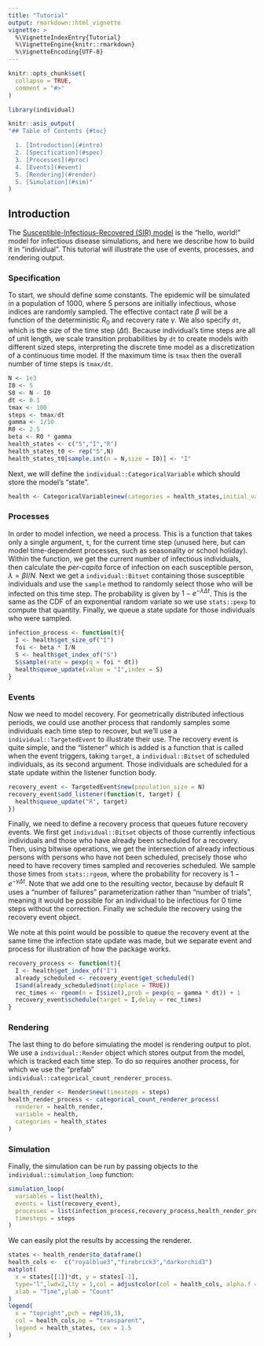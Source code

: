 ```yaml
---
title: "Tutorial"
output: rmarkdown::html_vignette
vignette: >
  %\VignetteIndexEntry{Tutorial}
  %\VignetteEngine{knitr::rmarkdown}
  %\VignetteEncoding{UTF-8}
---
```


```r
knitr::opts_chunk$set(
  collapse = TRUE,
  comment = "#>"
)
```

```r
library(individual)
```

```r
knitr::asis_output(
"## Table of Contents {#toc}

  1. [Introduction](#intro)
  2. [Specification](#spec)
  3. [Processes](#proc)
  4. [Events](#event)
  5. [Rendering](#render)
  5. [Simulation](#sim)"
)
```

## Introduction {#intro}

The [Susceptible-Infectious-Recovered (SIR) model](https://en.wikipedia.org/wiki/Compartmental_models_in_epidemiology#The_SIR_model) is the "hello, world!" model for infectious disease simulations, and here we describe how to build it in "individual". This tutorial will illustrate the use of events, processes, and rendering output.

### Specification {#spec}

To start, we should define some constants. The epidemic will be simulated in a population of 1000, where 5 persons are initially infectious, whose indices are randomly sampled. The effective contact rate $\beta$ will be a function of the deterministic $R_{0}$ and recovery rate $\gamma$. We also specify `dt`, which is the size of the time step $(\Delta t)$. Because individual's time steps are all of unit length, we scale transition probabilities by `dt` to create models with different sized steps, interpreting the discrete time model as a discretization of a continuous time model. If the maximum time is `tmax` then the overall number of time steps is `tmax/dt`.

```r
N <- 1e3
I0 <- 5
S0 <- N - I0
dt <- 0.1
tmax <- 100
steps <- tmax/dt
gamma <- 1/10
R0 <- 2.5
beta <- R0 * gamma
health_states <- c("S","I","R")
health_states_t0 <- rep("S",N)
health_states_t0[sample.int(n = N,size = I0)] <- "I"
```

Next, we will define the `individual::CategoricalVariable` which should store the model's "state".

```r
health <- CategoricalVariable$new(categories = health_states,initial_values = health_states_t0)
```

### Processes {#proc}

In order to model infection, we need a process. This is a function that takes only a single argument, `t`, for the current time step (unused here, but can model time-dependent processes, such as seasonality or school holiday). Within the function, we get the current number of infectious individuals, then calculate the *per-capita* force of infection on each susceptible person, $\lambda = \beta I/N$. Next we get a `individual::Bitset` containing those susceptible individuals and use the `sample` method to randomly select those who will be infected on this time step. The probability is given by $1 - e^{-\lambda\Delta t}$. This is the same as the CDF of an exponential random variate so we use `stats::pexp` to compute that quantity. Finally, we queue a state update for those individuals who were sampled.

```r
infection_process <- function(t){
  I <- health$get_size_of("I")
  foi <- beta * I/N
  S <- health$get_index_of("S")
  S$sample(rate = pexp(q = foi * dt))
  health$queue_update(value = "I",index = S)
}
```

### Events {#event}

Now we need to model recovery. For geometrically distributed infectious periods, we could use another process that randomly samples some individuals each time step to recover, but we'll use a `individual::TargetedEvent` to illustrate their use. The recovery event is quite simple, and the "listener" which is added is a function that is called when the event triggers, taking `target`, a `individual::Bitset` of scheduled individuals, as its second argument. Those individuals are scheduled for a state update within the listener function body. 

```r
recovery_event <- TargetedEvent$new(population_size = N)
recovery_event$add_listener(function(t, target) {
  health$queue_update("R", target)
})
```

Finally, we need to define a recovery process that queues future recovery events. We first get `individual::Bitset` objects of those currently infectious individuals and those who have already been scheduled for a recovery. Then, using bitwise operations, we get the intersection of already infectious persons with persons who have not been scheduled, precisely those who need to have recovery times sampled and recoveries scheduled. We sample those times from `stats::rgeom`, where the probability for recovery is $1-e^{-\gamma \Delta t}$. Note that we add one to the resulting vector, because by default R uses a "number of failures" parameterization rather than "number of trials", meaning it would be possible for an individual to be infectious for 0 time steps without the correction. Finally we schedule the recovery using the recovery event object.

We note at this point would be possible to queue the recovery event at the same time the infection state update was made, but we separate event and process for illustration of how the package works.

```r
recovery_process <- function(t){
  I <- health$get_index_of("I")
  already_scheduled <- recovery_event$get_scheduled()
  I$and(already_scheduled$not(inplace = TRUE))
  rec_times <- rgeom(n = I$size(),prob = pexp(q = gamma * dt)) + 1
  recovery_event$schedule(target = I,delay = rec_times)
}
```

### Rendering {#render}

The last thing to do before simulating the model is rendering output to plot. We use a `individual::Render` object which stores output from the model, which is tracked each time step. To do so requires another process, for which we use the "prefab" `individual::categorical_count_renderer_process`.

```r
health_render <- Render$new(timesteps = steps)
health_render_process <- categorical_count_renderer_process(
  renderer = health_render,
  variable = health,
  categories = health_states
)
```

### Simulation {#sim}

Finally, the simulation can be run by passing objects to the `individual::simulation_loop` function:

```r
simulation_loop(
  variables = list(health),
  events = list(recovery_event),
  processes = list(infection_process,recovery_process,health_render_process),
  timesteps = steps
)
```

We can easily plot the results by accessing the renderer.

```r
states <- health_render$to_dataframe()
health_cols <-  c("royalblue3","firebrick3","darkorchid3")
matplot(
  x = states[[1]]*dt, y = states[-1],
  type="l",lwd=2,lty = 1,col = adjustcolor(col = health_cols, alpha.f = 0.85),
  xlab = "Time",ylab = "Count"
)
legend(
  x = "topright",pch = rep(16,3),
  col = health_cols,bg = "transparent",
  legend = health_states, cex = 1.5
)
```
